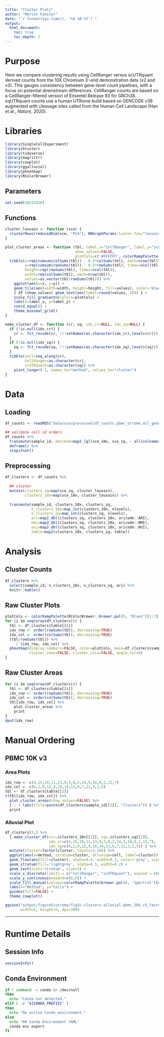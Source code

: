 ```yaml
---
title: "Cluster Plots"
author: "Mervin Fansler"
date: "`r format(Sys.time(), '%d %B %Y')`"
output: 
  html_document: 
    toc: true
    toc_depth: 2
---
```


# Purpose 

Here we compare clustering results using CellRanger versus scUTRquant derived counts
from the 10X Chromium 3'-end demonstration data (v2 and v3). This gauges consistency 
between gene-level count pipelines, with a focus on potential downstream differences.
CellRanger counts are based on a  CellRanger-filtered version of Ensembl Release 
93 for GRCh38. sqUTRquant counts use a human UTRome build based on GENCODE v39 
augmented with cleavage sites called from the Human Cell Landscape (Han et al., 
*Nature*, 2020).

# Libraries
```r
library(SingleCellExperiment)
library(bluster)
library(tidyverse)
library(magrittr)
library(cowplot)
library(ggalluvial)
library(pheatmap)
library(RColorBrewer)
```

## Parameters
```r
set.seed(20211020)
```

## Functions

```r
cluster_louvain <- function (sce) {
  clusterRows(reducedDim(sce, "PCA"), NNGraphParam(cluster.fun="louvain"))
}

plot_cluster_areas <- function (tbl, label_x="CellRanger", label_y="scUTRquant",
                                show_values=FALSE,
                                plotCols=c('#FFFFFF', colorRampPalette(RColorBrewer::brewer.pal(9, "Blues")[2:7])(10))) {
  tibble(x=rep(cumsum(colSums(tbl)) - 0.5*colSums(tbl), each=nrow(tbl)),
         y=rep(cumsum(rowSums(tbl)) - 0.5*rowSums(tbl), times=ncol(tbl)),
         height=rep(rowSums(tbl), times=ncol(tbl)),
         width=rep(colSums(tbl), each=nrow(tbl)),
         values=as.vector(tbl/rowSums(tbl))) %>%
    ggplot(aes(x=x, y=y)) +
    geom_tile(aes(width=width, height=height, fill=values), color='black') +
    { if (show_values) geom_text(aes(label=round(values, 2))) } +
    scale_fill_gradientn(colors=plotCols) +
    labs(x=label_x, y=label_y) +
    coord_equal() +
    theme_minimal_grid()
}

make_cluster_df <- function (cr, sq, idx_cr=NULL, idx_sq=NULL) {
  if (!is.null(idx_cr)) { 
    cr <- fct_recode(cr, !!!setNames(as.character(idx_cr),levels(cr)))
  }
  if (!is.null(idx_sq)) {
    sq <- fct_recode(sq, !!!setNames(as.character(idx_sq),levels(sq)))
  }
  tibble(cell=seq_along(cr), 
         CellRanger=as.character(cr),
         scUTRquant=as.character(sq)) %>%
    pivot_longer(-1, names_to="method", values_to="cluster")
}
```

# Data
## Loading
```r
df_counts <- readRDS("data/sce/processed/df_counts_pbmc_utrome.all_genes.pca.Rds")

## validate cell id orders
df_counts %>%
  transmute(sample_id, matched=map2_lgl(sce_10x, sce_sq, ~ all(colnames(.x)==colnames(.y)))) %>%
  deframe() %>%
  stopifnot()
```

## Preprocessing
```r
df_clusters <- df_counts %>%
  
  ## cluster
  mutate(clusters_sq=map(sce_sq, cluster_louvain),
         clusters_10x=map(sce_10x, cluster_louvain)) %>%
  
  transmute(sample_id, clusters_10x, clusters_sq,
            n_clusters_10x=map_int(clusters_10x, nlevels),
            n_clusters_sq=map_int(clusters_sq, nlevels),
            ari=map2_dbl(clusters_sq, clusters_10x, aricode::ARI),
            nmi=map2_dbl(clusters_sq, clusters_10x, aricode::NMI),
            nvi=map2_dbl(clusters_sq, clusters_10x, aricode::NVI),
            table=map2(clusters_10x, clusters_sq, table))
```

# Analysis

## Cluster Counts
```r
df_clusters %>%
  select(sample_id, n_clusters_10x, n_clusters_sq, ari) %>%
  knitr::kable()
```

## Raw Cluster Plots
```r
plotCols <- colorRampPalette(RColorBrewer::brewer.pal(9, "Blues")[1:7])(10)
for (i in seq(nrow(df_clusters))) {
  tbl <- df_clusters$table[[i]]
  idx_row <- order(rowSums(tbl), decreasing=TRUE)
  idx_col <- order(colSums(tbl), decreasing=TRUE)
  (tbl/rowSums(tbl)) %>%
    `[`(idx_row, idx_col) %>%
  pheatmap(display_numbers=FALSE, color=plotCols, main=df_clusters$sample_id[[i]],
           cluster_rows=FALSE, cluster_cols=FALSE, angle_col=0)
}
```

## Raw Cluster Areas
```r
for (i in seq(nrow(df_clusters))) {
  tbl <- df_clusters$table[[i]]
  idx_row <- order(rowSums(tbl), decreasing=TRUE)
  idx_col <- order(colSums(tbl), decreasing=TRUE)
  tbl[idx_row, idx_col] %>%
    plot_cluster_areas %>%
    print
}
dput(idx_row)
```

# Manual Ordering
## PBMC 10K v3
### Area Plots
```r
idx_row <- c(4,15,10,11,13,9,3,6,2,14,5,16,8,1,12,7)
idx_col <- c(6,2,9,12,4,10,14,13,8,7,11,3,1,5)
tbl <- df_clusters$table[[3]]
t(tbl[idx_row, idx_col]) %>%
  plot_cluster_areas(show_values=FALSE) %>%
  { . + labs(title=paste(df_clusters$sample_id[[3]], "Clusters")) } %>%
  print
```

### Alluvial Plot
```r
df_clusters[3,] %>%
  { make_cluster_df(cr=.$clusters_10x[[1]], sq=.$clusters_sq[[1]],
                    idx_cr=c(4,15,10,11,13,9,3,6,2,14,5,16,8,1,12,7),
                    idx_sq=c(6,2,9,12,4,10,14,13,8,7,11,3,1,5)) } %>%
  mutate(cluster=factor(cluster, levels=1:16)) %>%
  ggplot(aes(x=method, stratum=cluster, alluvium=cell, label=cluster)) +
  geom_flow(aes(fill=cluster), alpha=0.6, width=0.2, color='grey', size=0.2) +
  geom_stratum(fill='lightgrey', alpha=0.5, width=0.2) +
  geom_text(stat='stratum', size=3) +
  scale_x_discrete(limits = c("CellRanger", "scUTRquant"), expand = c(0.1, 0.1)) +
  scale_y_continuous(expand=c(0,0)) +
  scale_fill_manual(values=colorRampPalette(brewer.pal(8, 'Spectral')[c(1,4,6,7,8)])(16)) +
  labs(x="Method", y="Cells") +
  guides(fill=FALSE) +
  theme_cowplot()

ggsave("output/figure5/utrome/fig5c-clusters-alluvial-pbmc_10k_v3_fastq-spectral.pdf", 
       width=5, height=5, dpi=300)
```



---

# Runtime Details
## Session Info
```r
sessionInfo()
```

## Conda Environment
```bash
if ! command -v conda &> /dev/null
then
  echo "Conda not detected."
elif [ -z "${CONDA_PREFIX}" ]
then
  echo "No active Conda environment."
else
  echo "## Conda Environment YAML"
  conda env export
fi
```
